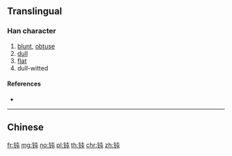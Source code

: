 {{character info/new}}
{{also|鈍}}
==Translingual==

===Han character===
{{Han char|rn=167|rad=钅|as=04|sn=9|four=|canj=CPU,OPPU,XCPU}}

# [[blunt]], [[obtuse]]
# [[dull]]
# [[flat]]
# dull-witted

====References====
* {{Han ref|kx=1328.061|hdz=64175.040|uh=949D|ud=38045}}

----

==Chinese==
{{zh-see|鈍}}

[[fr:钝]]
[[mg:钝]]
[[no:钝]]
[[pl:钝]]
[[th:钝]]
[[chr:钝]]
[[zh:钝]]